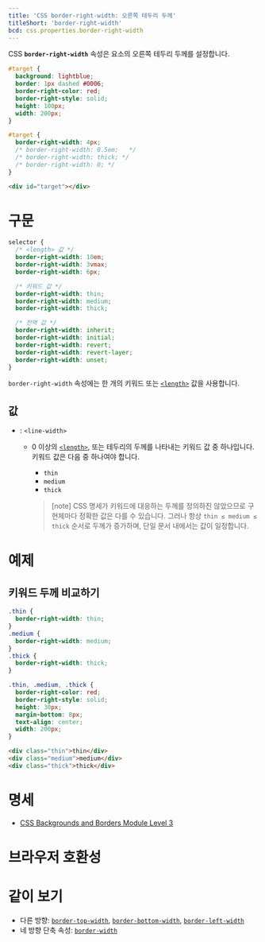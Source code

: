 ```yaml
---
title: 'CSS border-right-width: 오른쪽 테두리 두께'
titleShort: 'border-right-width'
bcd: css.properties.border-right-width
---
```


CSS **`border-right-width`** 속성은 요소의 오른쪽 테두리 두께를 설정합니다.

```css hidden name=demo filename=style
#target {
  background: lightblue;
  border: 1px dashed #0006;
  border-right-color: red;
  border-right-style: solid;
  height: 100px;
  width: 200px;
}
```

```css hidden name=demo
#target {
  border-right-width: 4px;
  /* border-right-width: 0.5em;   */
  /* border-right-width: thick; */
  /* border-right-width: 0; */
}
```

```html hidden name=demo
<div id="target"></div>
```

<LiveExample height={180} lang="css" name="demo" />

# 구문

```css
selector {
  /* <length> 값 */
  border-right-width: 10em;
  border-right-width: 3vmax;
  border-right-width: 6px;

  /* 키워드 값 */
  border-right-width: thin;
  border-right-width: medium;
  border-right-width: thick;

  /* 전역 값 */
  border-right-width: inherit;
  border-right-width: initial;
  border-right-width: revert;
  border-right-width: revert-layer;
  border-right-width: unset;
}
```

`border-right-width` 속성에는 한 개의 키워드 또는 [`<length>`] 값을 사용합니다.

## 값

- : `<line-width>`

  - 0 이상의 [`<length>`], 또는 테두리의 두께를 나타내는 키워드 값 중 하나입니다. 키워드 값은 다음 중 하나여야 합니다.

    - `thin`
    - `medium`
    - `thick`

    > [note] CSS 명세가 키워드에 대응하는 두께를 정의하진 않았으므로 구현체마다 정확한 값은 다를 수 있습니다. 그러나 항상 `thin ≤ medium ≤ thick` 순서로 두께가 증가하며, 단일 문서 내에서는 값이 일정합니다.

# 예제

## 키워드 두께 비교하기

```css hidden name=keywords
.thin {
  border-right-width: thin;
}
.medium {
  border-right-width: medium;
}
.thick {
  border-right-width: thick;
}
```

```css hidden name=keywords filename=style
.thin, .medium, .thick {
  border-right-color: red;
  border-right-style: solid;
  height: 30px;
  margin-bottom: 8px;
  text-align: center;
  width: 200px;
}
```

```html hidden name=keywords
<div class="thin">thin</div>
<div class="medium">medium</div>
<div class="thick">thick</div>
```

<LiveExample height={200} lang="css" name="keywords" />

# 명세

- [CSS Backgrounds and Borders Module Level 3](https://drafts.csswg.org/css-backgrounds/#the-border-width)

# 브라우저 호환성

<BrowserCompat data={props.bcd} />

# 같이 보기

- 다른 방향: [`border-top-width`], [`border-bottom-width`], [`border-left-width`]
- 네 방향 단축 속성: [`border-width`]

[`<length>`]: ./length
[`border-bottom-width`]: ./border-bottom-width
[`border-left-width`]: ./border-left-width
[`border-top-width`]: ./border-top-width
[`border-width`]: ./border-width
